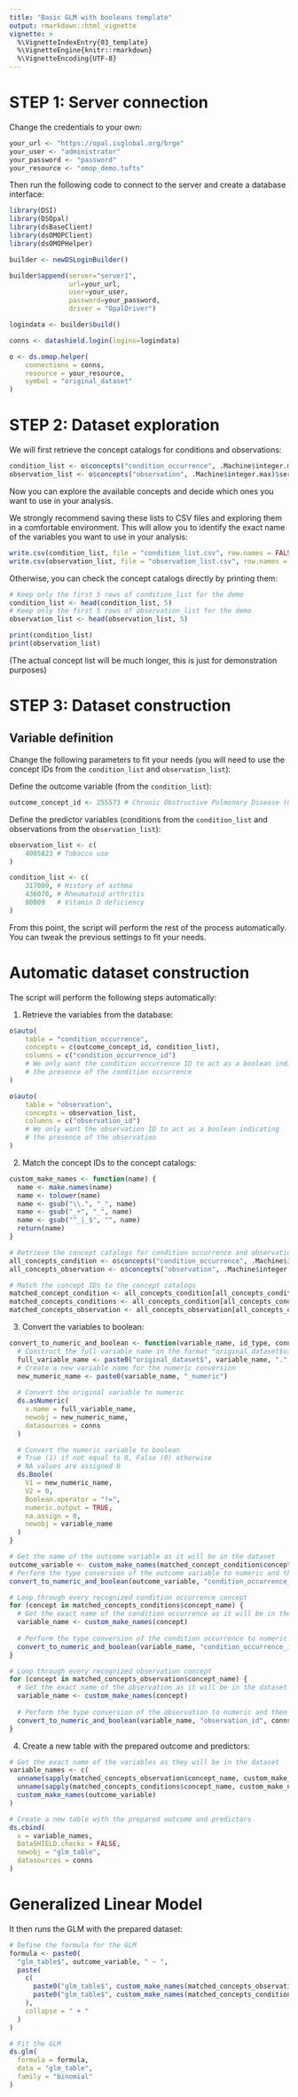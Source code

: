 ```yaml
---
title: "Basic GLM with booleans template"
output: rmarkdown::html_vignette
vignette: >
  %\VignetteIndexEntry{03_template}
  %\VignetteEngine{knitr::rmarkdown}
  %\VignetteEncoding{UTF-8}
---
```


# STEP 1: Server connection

Change the credentials to your own:

```r
your_url <- "https://opal.isglobal.org/brge"
your_user <- "administrator"
your_password <- "password"
your_resource <- "omop_demo.tufts"
```

Then run the following code to connect to the server and create a database interface:

```r
library(DSI)
library(DSOpal)
library(dsBaseClient)
library(dsOMOPClient)
library(dsOMOPHelper)

builder <- newDSLoginBuilder()

builder$append(server="server1", 
               url=your_url,
               user=your_user, 
               password=your_password, 
               driver = "OpalDriver")

logindata <- builder$build()

conns <- datashield.login(logins=logindata)

o <- ds.omop.helper(
    connections = conns,
    resource = your_resource, 
    symbol = "original_dataset"
)
```

# STEP 2: Dataset exploration

We will first retrieve the concept catalogs for conditions and observations:

```r
condition_list <- o$concepts("condition_occurrence", .Machine$integer.max)$server1
observation_list <- o$concepts("observation", .Machine$integer.max)$server1
```

Now you can explore the available concepts and decide which ones you want to use in your analysis.

We strongly recommend saving these lists to CSV files and exploring them in a comfortable environment. This will allow you to identify the exact name of the variables you want to use in your analysis:

```r
write.csv(condition_list, file = "condition_list.csv", row.names = FALSE)
write.csv(observation_list, file = "observation_list.csv", row.names = FALSE)
```

Otherwise, you can check the concept catalogs directly by printing them:

```r
# Keep only the first 5 rows of condition_list for the demo
condition_list <- head(condition_list, 5)
# Keep only the first 5 rows of observation_list for the demo
observation_list <- head(observation_list, 5)
```
```r
print(condition_list)
print(observation_list)
```

(The actual concept list will be much longer, this is just for demonstration purposes)

# STEP 3: Dataset construction

## Variable definition

Change the following parameters to fit your needs (you will need to use the concept IDs from the `condition_list` and `observation_list`):

Define the outcome variable (from the `condition_list`):

```r
outcome_concept_id <- 255573 # Chronic Obstructive Pulmonary Disease (COPD)
```

Define the predictor variables (conditions from the `condition_list` and observations from the `observation_list`):

```r
observation_list <- c(
    4005823 # Tobacco use
)

condition_list <- c(
    317009, # History of asthma
    436070, # Rheumatoid arthritis
    80809   # Vitamin D deficiency
)
```

From this point, the script will perform the rest of the process automatically. You can tweak the previous settings to fit your needs. 

# Automatic dataset construction

The script will perform the following steps automatically:

1. Retrieve the variables from the database:

```r
o$auto(
    table = "condition_occurrence", 
    concepts = c(outcome_concept_id, condition_list),
    columns = c("condition_occurrence_id") 
    # We only want the condition occurrence ID to act as a boolean indicating 
    # the presence of the condition occurrence
)

o$auto(
    table = "observation", 
    concepts = observation_list,
    columns = c("observation_id")
    # We only want the observation ID to act as a boolean indicating 
    # the presence of the observation
)
```

2. Match the concept IDs to the concept catalogs:

```r
custom_make_names <- function(name) {
  name <- make.names(name)
  name <- tolower(name)
  name <- gsub("\\.", "_", name)
  name <- gsub("_+", "_", name)
  name <- gsub("^_|_$", "", name)
  return(name)
}

# Retrieve the concept catalogs for condition occurrence and observation
all_concepts_condition <- o$concepts("condition_occurrence", .Machine$integer.max)$server1
all_concepts_observation <- o$concepts("observation", .Machine$integer.max)$server1

# Match the concept IDs to the concept catalogs
matched_concept_condition <- all_concepts_condition[all_concepts_condition$concept_id == outcome_concept_id, ]
matched_concepts_conditions <- all_concepts_condition[all_concepts_condition$concept_id %in% condition_list, ]
matched_concepts_observation <- all_concepts_observation[all_concepts_observation$concept_id %in% observation_list, ]
```

3. Convert the variables to boolean:

```r
convert_to_numeric_and_boolean <- function(variable_name, id_type, conns) {
  # Construct the full variable name in the format "original_dataset$variable_name.id_type"
  full_variable_name <- paste0("original_dataset$", variable_name, ".", id_type)
  # Create a new variable name for the numeric conversion
  new_numeric_name <- paste0(variable_name, "_numeric")
  
  # Convert the original variable to numeric
  ds.asNumeric(
    x.name = full_variable_name, 
    newobj = new_numeric_name, 
    datasources = conns
  )

  # Convert the numeric variable to boolean
  # True (1) if not equal to 0, False (0) otherwise
  # NA values are assigned 0
  ds.Boole(
    V1 = new_numeric_name, 
    V2 = 0, 
    Boolean.operator = "!=", 
    numeric.output = TRUE, 
    na.assign = 0, 
    newobj = variable_name
  )
}

# Get the name of the outcome variable as it will be in the dataset
outcome_variable <- custom_make_names(matched_concept_condition$concept_name)
# Perform the type conversion of the outcome variable to numeric and then to boolean
convert_to_numeric_and_boolean(outcome_variable, "condition_occurrence_id", conns)

# Loop through every recognized condition occurrence concept
for (concept in matched_concepts_conditions$concept_name) {
  # Get the exact name of the condition occurrence as it will be in the dataset
  variable_name <- custom_make_names(concept)
  
  # Perform the type conversion of the condition occurrence to numeric and then to boolean
  convert_to_numeric_and_boolean(variable_name, "condition_occurrence_id", conns)
}

# Loop through every recognized observation concept
for (concept in matched_concepts_observation$concept_name) {
  # Get the exact name of the observation as it will be in the dataset
  variable_name <- custom_make_names(concept)
  
  # Perform the type conversion of the observation to numeric and then to boolean
  convert_to_numeric_and_boolean(variable_name, "observation_id", conns)
}
```

4. Create a new table with the prepared outcome and predictors:

```r
# Get the exact name of the variables as they will be in the dataset
variable_names <- c(
  unname(sapply(matched_concepts_observation$concept_name, custom_make_names)),
  unname(sapply(matched_concepts_conditions$concept_name, custom_make_names)),
  custom_make_names(outcome_variable)
)

# Create a new table with the prepared outcome and predictors
ds.cbind(
  x = variable_names,
  DataSHIELD.checks = FALSE,
  newobj = "glm_table",
  datasources = conns
)
```

# Generalized Linear Model

It then runs the GLM with the prepared dataset:

```r
# Define the formula for the GLM
formula <- paste0(
  "glm_table$", outcome_variable, " ~ ", 
  paste(
    c(
      paste0("glm_table$", custom_make_names(matched_concepts_observation$concept_name)),
      paste0("glm_table$", custom_make_names(matched_concepts_conditions$concept_name))
    ),
    collapse = " + "
  )
)

# Fit the GLM
ds.glm(
  formula = formula, 
  data = "glm_table", 
  family = "binomial"
)
```
